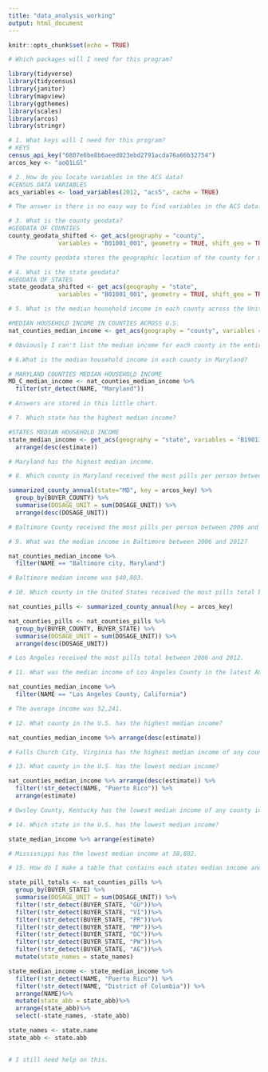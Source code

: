 ```yaml
---
title: "data_analysis_working"
output: html_document
---
```


```r
knitr::opts_chunk$set(echo = TRUE)
```

```r

# Which packages will I need for this program? 

library(tidyverse)
library(tidycensus)
library(janitor)
library(mapview)
library(ggthemes)
library(scales)
library(arcos)
library(stringr)


```

```r

# 1. What keys will I need for this program? 
# KEYS
census_api_key("6807e6be8b6aeed023ebd2791acda76a66b32754")
arcos_key <- "aoQ1LGl"

```

```r

# 2. How do you locate variables in the ACS data? 
#CENSUS DATA VARIABLES 
acs_variables <- load_variables(2012, "acs5", cache = TRUE)

# The answer is there is no easy way to find variables in the ACS data. Search around online or use trial and error. There's your answer, Meghan. 

```

```r

# 3. What is the county geodata?
#GEODATA OF COUNTIES 
county_geodata_shifted <- get_acs(geography = "county",
              variables = "B01001_001", geometry = TRUE, shift_geo = TRUE)

# The county geodata stores the geographic location of the county for mapping and visualization. 

```

```r

# 4. What is the state geodata? 
#GEODATA OF STATES 
state_geodata_shifted <- get_acs(geography = "state",
              variables = "B01001_001", geometry = TRUE, shift_geo = TRUE)

```

```r

# 5. What is the median household income in each county across the United States? 

#MEDIAN HOUSEHOLD INCOME IN COUNTIES ACROSS U.S. 
nat_counties_median_income <- get_acs(geography = "county", variables = c("B19013_001"), survey="acs5", year = 2012)

# Obviously I can't list the median income for each county in the entire country, but I did organize it into this neat little chart. 

```


```r

# 6.What is the median household income in each county in Maryland? 

# MARYLAND COUNTIES MEDIAN HOUSEHOLD INCOME 
MD_C_median_income <- nat_counties_median_income %>%
  filter(str_detect(NAME, "Maryland"))

# Answers are stored in this little chart. 
```

```r

# 7. Which state has the highest median income?

#STATES MEDIAN HOUSEHOLD INCOME 
state_median_income <- get_acs(geography = "state", variables = "B19013_001", year = 2012) %>%
  arrange(desc(estimate))

# Maryland has the highest median income. 
```

```r

# 8. Which county in Maryland received the most pills per person between 2006 and 2012? 

summarized_county_annual(state="MD", key = arcos_key) %>%
  group_by(BUYER_COUNTY) %>%
  summarise(DOSAGE_UNIT = sum(DOSAGE_UNIT)) %>%
  arrange(desc(DOSAGE_UNIT))

# Baltimore County received the most pills per person between 2006 and 2012. 
```

```r

# 9. What was the median income in Baltimore between 2006 and 2012? 

nat_counties_median_income %>%
  filter(NAME == "Baltimore city, Maryland")

# Baltimore median income was $40,803. 

```



```r


# 10. Which county in the United States received the most pills total between 2006 and 2012?

nat_counties_pills <- summarized_county_annual(key = arcos_key) 

nat_counties_pills <- nat_counties_pills %>%
  group_by(BUYER_COUNTY, BUYER_STATE) %>%
  summarise(DOSAGE_UNIT = sum(DOSAGE_UNIT)) %>%
  arrange(desc(DOSAGE_UNIT))

# Los Angeles received the most pills total between 2006 and 2012. 

```

```r

# 11. What was the median income of Los Angeles County in the latest ACS survey? 

nat_counties_median_income %>%
  filter(NAME == "Los Angeles County, California") 

# The average income was 52,241. 
```


```r

# 12. What county in the U.S. has the highest median income? 

nat_counties_median_income %>% arrange(desc(estimate))

# Falls Church City, Virginia has the highest median income of any county in the country at $122,844.

```

```r

# 13. What county in the U.S. has the lowest median income? 

nat_counties_median_income %>% arrange(desc(estimate)) %>%
  filter(!str_detect(NAME, "Puerto Rico")) %>%
  arrange(estimate)

# Owsley County, Kentucky has the lowest median income of any county in the U.S. with a median incoem of $19,624. 

```

```r

# 14. Which state in the U.S. has the lowest median income? 

state_median_income %>% arrange(estimate)

# Mississippi has the lowest median income at 38,882. 
```

```r

# 15. How do I make a table that contains each states median income and pills received? 

state_pill_totals <- nat_counties_pills %>%
  group_by(BUYER_STATE) %>%
  summarise(DOSAGE_UNIT = sum(DOSAGE_UNIT)) %>%
  filter(!str_detect(BUYER_STATE, "GU"))%>%
  filter(!str_detect(BUYER_STATE, "VI"))%>%
  filter(!str_detect(BUYER_STATE, "PR"))%>%
  filter(!str_detect(BUYER_STATE, "MP"))%>%
  filter(!str_detect(BUYER_STATE, "DC"))%>%
  filter(!str_detect(BUYER_STATE, "PW"))%>%
  filter(!str_detect(BUYER_STATE, "AE"))%>%
  mutate(state_names = state_names)

state_median_income <- state_median_income %>%
  filter(!str_detect(NAME, "Puerto Rico")) %>%
  filter(!str_detect(NAME, "District of Columbia")) %>%
  arrange(NAME)%>%
  mutate(state_abb = state_abb)%>%
  arrange(state_abb)%>%
  select(-state_names, -state_abb)

state_names <- state.name
state_abb <- state.abb

  
# I still need help on this. 

```
